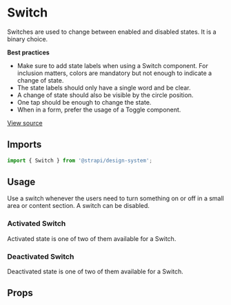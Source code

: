

<Meta of={SwitchStories} />

# Switch

Switches are used to change between enabled and disabled states. It is a binary choice.

**Best practices**

- Make sure to add state labels when using a Switch component. For inclusion matters, colors are mandatory but not
  enough to indicate a change of state.
- The state labels should only have a single word and be clear.
- A change of state should also be visible by the circle position.
- One tap should be enough to change the state.
- When in a form, prefer the usage of a Toggle component.

[View source](https://github.com/strapi/design-system/tree/main/packages/design-system/src/Switch)

## Imports

```js
import { Switch } from '@strapi/design-system';
```

## Usage

Use a switch whenever the users need to turn something on or off in a small area or content section. A switch can be
disabled.

### Activated Switch

Activated state is one of two of them available for a Switch.

<Canvas of={SwitchStories.Activated} />

### Deactivated Switch

Deactivated state is one of two of them available for a Switch.

<Canvas of={SwitchStories.NotActivated} />

## Props

<TypeTable of={Switch} />
